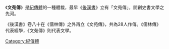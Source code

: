 《'''文苑傳'''》是[[紀傳體|紀傳體]]的一種體裁，最早《[[後漢書|後漢書]]》立有「文苑傳」，開創史書文學之先河。

《後漢書》卷八十在《儒林傳》之外再立《文苑傳》，共為28人作傳。《儒林傳》代表經學，《文苑傳》則代表文學。

{{Historical-book-stub}}
[[Category:紀傳體|Category:紀傳體]]